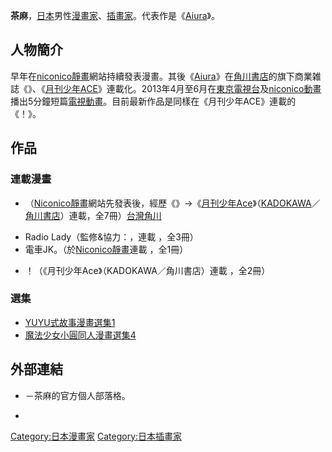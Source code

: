 {{multiple issues|
{{blpunsourced|time=2016-07-19T15:00:42+00:00}}
{{Notability Unreferenced|time=2016-07-19T15:00:42+00:00}}
{{Primarysources|time=2016-07-19T15:00:42+00:00}}
}}
{{Infobox 漫畫家
| 姓名               = 茶麻
| 職業               = [[漫畫家|漫畫家]]、[[插畫家|插畫家]]
| 圖像               = 
| 圖像大小           = 
| 圖像說明           = 
| 本名               = 
| 日語原文           = 
| 英文名             = 
| 假名               = ちゃま
| 羅馬字             = Chama
| 性別               =
| 國籍               = {{JPN}}
| 出生日期           = 
| 出生地點           = 
| 逝世日期           = 
| 逝世地點           = 
| 活躍時期           = 
| 類型               = 
| 出道作品           = 
| 代表作品           = 《[[Aiura|Aiura]]》
| 獎項               = 
| 簽名               = 
| 官方網站           = {{lang|ja|[http://ch.nicovideo.jp/chamasuke 茶麻のブロマガ]}} {{ja icon}}
| 附註               = 
}}
{{Japanese|japanese=茶麻|kana=ちゃま|romaji=Chama}}
'''茶麻'''{{bd|||}}，[[日本|日本]]男性[[漫畫家|漫畫家]]、[[插畫家|插畫家]]。代表作是《[[Aiura|Aiura]]》。

== 人物簡介 ==
早年在[[niconico靜畫|niconico靜畫]]網站持續發表漫畫。其後《[[Aiura|Aiura]]》在[[角川書店|角川書店]]的旗下商業雑誌《{{link-ja|4格nano ACE|4コマnanoエース}}》、《[[月刊少年ACE|月刊少年ACE]]》連載化。2013年4月至6月在[[東京電視台|東京電視台]]及[[niconico動畫|niconico動畫]]播出5分鐘短篇[[電視動畫|電視動畫]]。目前最新作品是同樣在《月刊少年ACE》連載的《{{lang|ja|いにんぐ}}！》。

== 作品 ==
=== 連載漫畫 ===
* {{nihongo|[[Aiura|Aiura]]|あいうら}}（[[Niconico靜畫|Niconico靜畫]]網站先發表後，經歷《{{link-ja|4格nano Ace|4コマnanoエース}}》→《[[月刊少年Ace|月刊少年Ace]]》（[[KADOKAWA|KADOKAWA]]／[[角川書店|角川書店]]）連載，全7冊）[[台灣角川|台灣角川]]
* Radio Lady（監修&協力：{{lang|ja|ちゃんこ}}，{{lang|ja|[http://www.ponimaga.jp/ ぽにマガ]}}連載<!--2015年10月15日開始-->，全3冊）
* 電車{{lang|ja|内で}}JK{{lang|ja|がダベるだけのヤツ}}。（於[[Niconico靜畫|Niconico靜畫]]連載<!--2015年11月28日開始-->，全1冊）
* {{lang|ja|いにんぐ}}！（《月刊少年Ace》（KADOKAWA／角川書店）連載<!--2016年12月號開始-->，全2冊）

=== 選集 ===
* [[YUYU式|YUYU式故事漫畫選集1]]
* [[魔法少女小圓漫畫作品|魔法少女小圓同人漫畫選集4]]

== 外部連結 ==
* {{lang|ja|[http://ch.nicovideo.jp/chamasuke 茶麻のブロマガ]}} {{ja icon}}－茶麻的官方個人部落格。
* {{Twitter|chamasuke}} {{ja icon}}
{{Manga-artist-stub}}
{{Normdaten}}
{{DEFAULTSORT:Chama}}
[[Category:日本漫畫家|Category:日本漫畫家]]
[[Category:日本插畫家|Category:日本插畫家]]